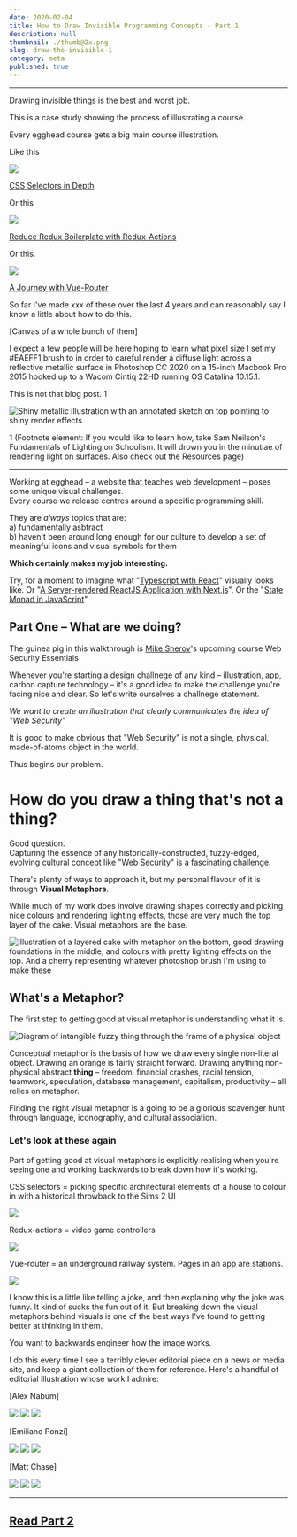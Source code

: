 ```yaml
---
date: 2020-02-04
title: How to Draw Invisible Programming Concepts - Part 1
description: null
thumbnail: ./thumb@2x.png
slug: draw-the-invisible-1
category: meta
published: true
---
```



---

Drawing invisible things is the best and worst job.

This is a case study showing the process of illustrating a course.

Every egghead course gets a big main course illustration.

Like this

<SmallCenter>

![](./EGH_CSSSelectors_424@2x.png)

[CSS Selectors in Depth](https://egghead.io/courses/css-selectors-in-depth)

Or this

![](EGH_ReduxActions424@2x.png)

[Reduce Redux Boilerplate with Redux-Actions](https://egghead.io/courses/reduce-redux-boilerplate-with-redux-actions)

Or this.

![](VueRouter_424@2x.png)

[A Journey with Vue-Router](https://egghead.io/courses/a-journey-with-vue-router)


</SmallCenter>


So far I've made xxx of these over the last 4 years and can reasonably say I know a little about how to do this.

[Canvas of a whole bunch of them]

I expect a few people will be here hoping to learn what pixel size I set my #EAEFF1 brush to in order to careful render a diffuse light across a reflective metallic surface in Photoshop CC 2020 on a 15-inch Macbook Pro 2015 hooked up to a Wacom Cintiq 22HD running OS Catalina 10.15.1.

This is not that blog post. 1

<SmallCenter>

![Shiny metallic illustration with an annotated sketch on top pointing to shiny render effects](./EGH_ngrxAngular_424@2x.png)

</SmallCenter>

1 (Footnote element: If you would like to learn how, take Sam Neilson's Fundamentals of Lighting on Schoolism. It will drown you in the minutiae of rendering light on surfaces. Also check out the Resources page)

---

Working at egghead – a website that teaches web development – poses some unique visual challenges.  
Every course we release centres around a specific programming skill.

They are _always_ topics that are:  
a) fundamentally asbtract  
b) haven't been around long enough for our culture to develop a set of meaningful icons and visual symbols for them

**Which certainly makes my job interesting.**

Try, for a moment to imagine what "[Typescript with React](https://egghead.io/courses/use-typescript-to-develop-react-applications)" visually looks like. Or "[A Server-rendered ReactJS Application with Next.js](https://egghead.io/courses/build-a-server-rendered-reactjs-application-with-next-js)". Or the "[State Monad in JavaScript](https://egghead.io/courses/state-monad-in-javascript)"


## Part One – What are we doing?

The guinea pig in this walkthrough is [Mike Sherov]()'s upcoming course Web Security Essentials

Whenever you're starting a design challnege of any kind – illustration, app, carbon capture technology – it's a good idea to make the challenge you're facing nice and clear. So let's write ourselves a challnege statement.

_We want to create an illustration that clearly communicates the idea of "Web Security"_

It is good to make obvious that "Web Security" is not a single, physical, made-of-atoms object in the world.

Thus begins our problem.

# How do you draw a thing that's not a thing?

Good question.  
Capturing the essence of any historically-constructed, fuzzy-edged, evolving cultural concept like "Web Security" is a fascinating challenge.

There's plenty of ways to approach it, but my personal flavour of it is through **Visual Metaphors**.

While much of my work does involve drawing shapes correctly and picking nice colours and rendering lighting effects, those are very much the top layer of the cake. Visual metaphors are the base.

![Illustration of a layered cake with metaphor on the bottom, good drawing foundations in the middle, and colours with pretty lighting effects on the top. And a cherry representing whatever photoshop brush I'm using to make these](https://via.placeholder.com/300)

## What's a Metaphor?

The first step to getting good at visual metaphor is understanding what it is.

![Diagram of intangible fuzzy thing through the frame of a physical object](https://via.placeholder.com/300)

Conceptual metaphor is the basis of how we draw every single non-literal object. Drawing an orange is fairly straight forward. Drawing anything non-physical abstract __thing__ – freedom, financial crashes, racial tension, teamwork, speculation, database management, capitalism, productivity – all relies on metaphor. 



Finding the right visual metaphor is a going to be a glorious scavenger hunt through language, iconography, and cultural association.

### Let's look at these again

Part of getting good at visual metaphors is explicitly realising when you're seeing one and working backwards to break down how it's working.

<SmallCenter>
CSS selectors = picking specific architectural elements of a house to colour in with a historical throwback to the Sims 2 UI

![](./EGH_CSSSelectors_424@2x.png)


Redux-actions = video game controllers

![](EGH_ReduxActions424@2x.png)


Vue-router = an underground railway system. Pages in an app are stations.

![](VueRouter_424@2x.png)

</SmallCenter>

I know this is a little like telling a joke, and then explaining why the joke was funny. It kind of sucks the fun out of it. But breaking down the visual metaphors behind visuals is one of the best ways I've found to getting better at thinking in them.

You want to backwards engineer how the image works.

I do this every time I see a terribly clever editorial piece on a news or media site, and keep a giant collection of them for reference.
Here's a handful of editorial illustration whose work I admire:

[Alex Nabum]

![](https://via.placeholder.com/200)
![](https://via.placeholder.com/200)
![](https://via.placeholder.com/200)

[Emiliano Ponzi]

![](https://via.placeholder.com/200)
![](https://via.placeholder.com/200)
![](https://via.placeholder.com/200)

[Matt Chase]

![](https://via.placeholder.com/200)
![](https://via.placeholder.com/200)
![](https://via.placeholder.com/200)

---

## [Read Part 2]()